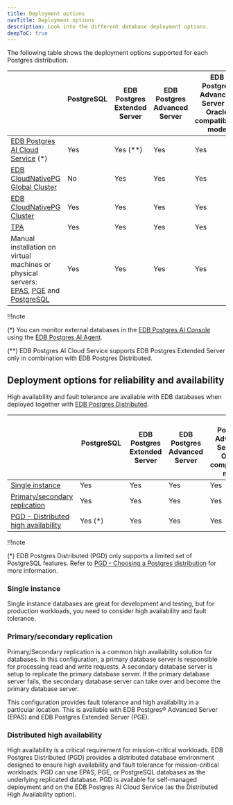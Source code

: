 ```yaml
---
title: Deployment options
navTitle: Deployment options
description: Look into the different database deployment options.
deepToC: true
---
```


The following table shows the deployment options supported for each Postgres distribution.

|                                                                                                                                                                                          | PostgreSQL                      | EDB Postgres Extended Server | EDB Postgres Advanced Server | EDB Postgres Advanced Server in Oracle compatibility mode |
| ---------------------------------------------------------------------------------------------------------------------------------------------------------------------------------------- | ------------------------------- | ---------------------------- | ---------------------------- | --------------------------------------------------------- |
| [EDB Postgres AI Cloud Service](/edb-postgres-ai/cloud-service/) (\*)                                                                                                                    | Yes                             | Yes (\*\*)                   | Yes                          | Yes                                                       |
| [EDB CloudNativePG Global Cluster](/postgres_distributed_for_kubernetes/latest/)                                                                                                         | No                              | Yes                          | Yes                          | Yes                                                       |
| [EDB CloudNativePG Cluster](/postgres_for_kubernetes/latest/)                                                                                                                            | Yes                             | Yes                          | Yes                          | Yes                                                       |
| [TPA](/tpa/latest/)                                                                                                                                                                      | Yes                             | Yes                          | Yes                          | Yes                                                       |
| Manual installation on virtual machines or physical servers: <br/> [EPAS](/epas/latest/installing/), [PGE](/pge/latest/installing/) and [PostgreSQL](/supported-open-source/postgresql/) | Yes                             | Yes                          | Yes                          | Yes                                                       |

[add HCP as a deployment option when it releases]: #

!!!note

   (\*) You can monitor external databases in the [EDB Postgres AI Console](/edb-postgres-ai/cloud-service/console/) using the [EDB Postgres AI Agent](/edb-postgres-ai/cloud-service/console/estate/agent/).

   (\*\*) EDB Postgres AI Cloud Service supports EDB Postgres Extended Server only in combination with EDB Postgres Distributed.

## Deployment options for reliability and availability

High availability and fault tolerance are available with EDB databases when deployed together with [EDB Postgres Distributed](/pgd/latest).

|                                                                       | PostgreSQL                         | EDB Postgres Extended Server | EDB Postgres Advanced Server | EDB Postgres Advanced Server in Oracle compatibility mode |
| --------------------------------------------------------------------- | ---------------------------------- | ---------------------------- | ---------------------------- | --------------------------------------------------------- |
| [Single instance](#single-instance)                                   | Yes                                | Yes                          | Yes                          | Yes                                                       |
| [Primary/secondary replication](#primarysecondary-replication)        | Yes                                | Yes                          | Yes                          | Yes                                                       |
| [PGD - Distributed high availability](#distributed-high-availability) | Yes (\*)                           | Yes                          | Yes                          | Yes                                                       |

!!!note

   (\*) EDB Postgres Distributed (PGD) only supports a limited set of PostgreSQL features. Refer to [PGD - Choosing a Postgres distribution](/pgd/5.8/planning/choosing_server/) for more information.

### Single instance

Single instance databases are great for development and testing, but for
production workloads, you need to consider high availability and fault
tolerance.

### Primary/secondary replication

Primary/Secondary replication is a common high availability solution for
databases. In this configuration, a primary database server is responsible for
processing read and write requests. A secondary database server is setup to
replicate the primary database server. If the primary database server fails, the
secondary database server can take over and become the primary database server. 

This configuration provides fault tolerance and high availability in a
particular location. This is available with EDB Postgres® Advanced Server (EPAS)
and EDB Postgres Extended Server (PGE). 

### Distributed high availability

High availability is a critical requirement for mission-critical workloads. EDB
Postgres Distributed (PGD) provides a distributed database environment designed
to ensure high availability and fault tolerance for mission-critical workloads.
PGD can use EPAS, PGE, or PostgreSQL databases as the underlying replicated
database. PGD is available for self-managed deployment and on the EDB Postgres
AI Cloud Service (as the Distributed High Availability option).

